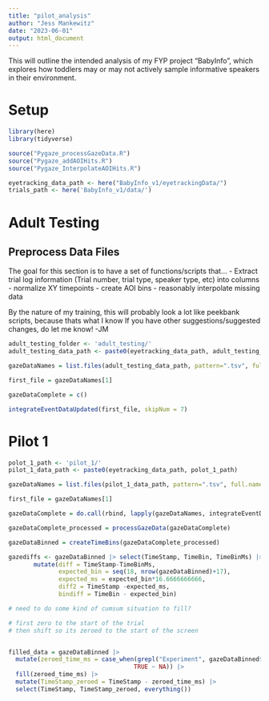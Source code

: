 ```yaml
---
title: "pilot_analysis"
author: "Jess Mankewitz"
date: "2023-06-01"
output: html_document
---
```


This will outline the intended analysis of my FYP project "BabyInfo", which explores how toddlers may or may not actively sample informative speakers in their environment. 

# Setup

```r
library(here)
library(tidyverse)

source("Pygaze_processGazeData.R")
source("Pygaze_addAOIHits.R")
source("Pygaze_InterpolateAOIHits.R")

eyetracking_data_path <- here("BabyInfo_v1/eyetrackingData/")
trials_path <- here('BabyInfo_v1/data/')
```

# Adult Testing 

## Preprocess Data Files

The goal for this section is to have a set of functions/scripts that...
- Extract trial log information (Trial number, trial type, speaker type, etc) into columns
- normalize XY timepoints
- create AOI bins
- reasonably interpolate missing data

By the nature of my training, this will probably look a lot like peekbank scripts, because thats what I know
If you have other suggestions/suggested changes, do let me know! -JM

```r
adult_testing_folder <- 'adult_testing/'
adult_testing_data_path <- paste0(eyetracking_data_path, adult_testing_folder)

gazeDataNames = list.files(adult_testing_data_path, pattern=".tsv", full.names = T)

first_file = gazeDataNames[1]

gazeDataComplete = c()

integrateEventDataUpdated(first_file, skipNum = 7)
```


# Pilot 1

```r
polot_1_path <- 'pilot_1/'
pilot_1_data_path <- paste0(eyetracking_data_path, polot_1_path)

gazeDataNames = list.files(pilot_1_data_path, pattern=".tsv", full.names = T)

first_file = gazeDataNames[1]

gazeDataComplete = do.call(rbind, lapply(gazeDataNames, integrateEventDataUpdated))

gazeDataComplete_processed = processGazeData(gazeDataComplete)

gazeDataBinned = createTimeBins(gazeDataComplete_processed)

gazediffs <- gazeDataBinned |> select(TimeStamp, TimeBin, TimeBinMs) |> 
       mutate(diff = TimeStamp-TimeBinMs,
              expected_bin = seq(18, nrow(gazeDataBinned)+17),
              expected_ms = expected_bin*16.6666666666,
              diff2 = TimeStamp -expected_ms,
              bindiff = TimeBin - expected_bin)

# need to do some kind of cumsum situation to fill?

# first zero to the start of the trial
# then shift so its zeroed to the start of the screen


filled_data = gazeDataBinned |> 
  mutate(zeroed_time_ms = case_when(grepl("Experiment", gazeDataBinned$Event) ~ TimeStamp, 
                                   TRUE ~ NA)) |> 
  fill(zeroed_time_ms) |> 
  mutate(TimeStamp_zeroed = TimeStamp - zeroed_time_ms) |> 
  select(TimeStamp, TimeStamp_zeroed, everything())

```
